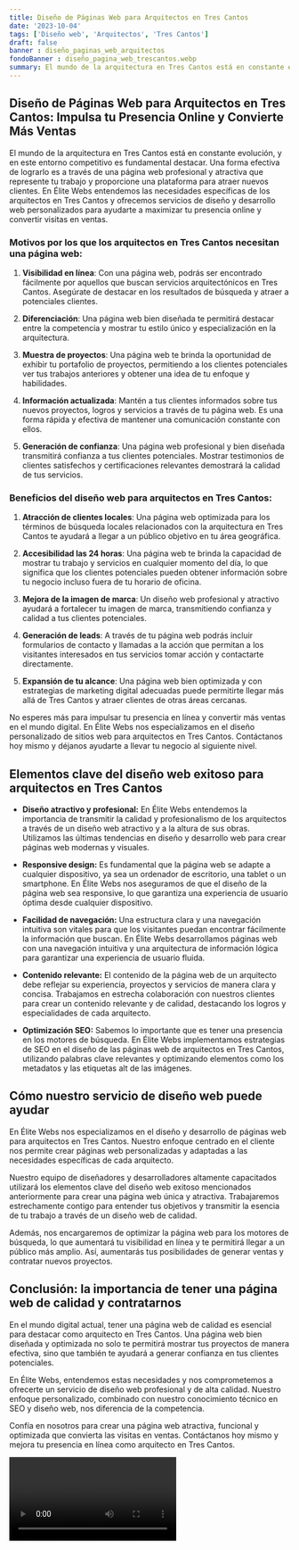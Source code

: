 ```yaml
---
title: Diseño de Páginas Web para Arquitectos en Tres Cantos
date: '2023-10-04'
tags: ['Diseño web', 'Arquitectos', 'Tres Cantos']
draft: false
banner : diseño_paginas_web_arquitectos
fondoBanner : diseño_pagina_web_trescantos.webp
summary: El mundo de la arquitectura en Tres Cantos está en constante evolución, y en este entorno competitivo es fundamental destacar. Una forma efectiva de lograrlo es a través de una página web profesional y atractiva que represente tu trabajo y proporcione una plataforma para atraer nuevos clientes. En Élite Webs entendemos las necesidades específicas de los arquitectos en Tres Cantos y ofrecemos servicios de diseño y desarrollo web personalizados para ayudarte a maximizar tu presencia online y convertir visitas en ventas.
---
```


## Diseño de Páginas Web para Arquitectos en Tres Cantos: Impulsa tu Presencia Online y Convierte Más Ventas

El mundo de la arquitectura en Tres Cantos está en constante evolución, y en este entorno competitivo es fundamental destacar. Una forma efectiva de lograrlo es a través de una página web profesional y atractiva que represente tu trabajo y proporcione una plataforma para atraer nuevos clientes. En Élite Webs entendemos las necesidades específicas de los arquitectos en Tres Cantos y ofrecemos servicios de diseño y desarrollo web personalizados para ayudarte a maximizar tu presencia online y convertir visitas en ventas.

### Motivos por los que los arquitectos en Tres Cantos necesitan una página web:

1. **Visibilidad en línea**: Con una página web, podrás ser encontrado fácilmente por aquellos que buscan servicios arquitectónicos en Tres Cantos. Asegúrate de destacar en los resultados de búsqueda y atraer a potenciales clientes.

2. **Diferenciación**: Una página web bien diseñada te permitirá destacar entre la competencia y mostrar tu estilo único y especialización en la arquitectura.

3. **Muestra de proyectos**: Una página web te brinda la oportunidad de exhibir tu portafolio de proyectos, permitiendo a los clientes potenciales ver tus trabajos anteriores y obtener una idea de tu enfoque y habilidades.

4. **Información actualizada**: Mantén a tus clientes informados sobre tus nuevos proyectos, logros y servicios a través de tu página web. Es una forma rápida y efectiva de mantener una comunicación constante con ellos.

5. **Generación de confianza**: Una página web profesional y bien diseñada transmitirá confianza a tus clientes potenciales. Mostrar testimonios de clientes satisfechos y certificaciones relevantes demostrará la calidad de tus servicios.

### Beneficios del diseño web para arquitectos en Tres Cantos:

1. **Atracción de clientes locales**: Una página web optimizada para los términos de búsqueda locales relacionados con la arquitectura en Tres Cantos te ayudará a llegar a un público objetivo en tu área geográfica.

2. **Accesibilidad las 24 horas**: Una página web te brinda la capacidad de mostrar tu trabajo y servicios en cualquier momento del día, lo que significa que los clientes potenciales pueden obtener información sobre tu negocio incluso fuera de tu horario de oficina.

3. **Mejora de la imagen de marca**: Un diseño web profesional y atractivo ayudará a fortalecer tu imagen de marca, transmitiendo confianza y calidad a tus clientes potenciales.

4. **Generación de leads**: A través de tu página web podrás incluir formularios de contacto y llamadas a la acción que permitan a los visitantes interesados en tus servicios tomar acción y contactarte directamente.

5. **Expansión de tu alcance**: Una página web bien optimizada y con estrategias de marketing digital adecuadas puede permitirte llegar más allá de Tres Cantos y atraer clientes de otras áreas cercanas.

No esperes más para impulsar tu presencia en línea y convertir más ventas en el mundo digital. En Élite Webs nos especializamos en el diseño personalizado de sitios web para arquitectos en Tres Cantos. Contáctanos hoy mismo y déjanos ayudarte a llevar tu negocio al siguiente nivel.

<GifSeo />

<Cta />

## Elementos clave del diseño web exitoso para arquitectos en Tres Cantos

- **Diseño atractivo y profesional:** En Élite Webs entendemos la importancia de transmitir la calidad y profesionalismo de los arquitectos a través de un diseño web atractivo y a la altura de sus obras. Utilizamos las últimas tendencias en diseño y desarrollo web para crear páginas web modernas y visuales.

- **Responsive design:** Es fundamental que la página web se adapte a cualquier dispositivo, ya sea un ordenador de escritorio, una tablet o un smartphone. En Élite Webs nos aseguramos de que el diseño de la página web sea responsive, lo que garantiza una experiencia de usuario óptima desde cualquier dispositivo.

- **Facilidad de navegación:** Una estructura clara y una navegación intuitiva son vitales para que los visitantes puedan encontrar fácilmente la información que buscan. En Élite Webs desarrollamos páginas web con una navegación intuitiva y una arquitectura de información lógica para garantizar una experiencia de usuario fluida.

- **Contenido relevante:** El contenido de la página web de un arquitecto debe reflejar su experiencia, proyectos y servicios de manera clara y concisa. Trabajamos en estrecha colaboración con nuestros clientes para crear un contenido relevante y de calidad, destacando los logros y especialidades de cada arquitecto.

- **Optimización SEO:** Sabemos lo importante que es tener una presencia en los motores de búsqueda. En Élite Webs implementamos estrategias de SEO en el diseño de las páginas web de arquitectos en Tres Cantos, utilizando palabras clave relevantes y optimizando elementos como los metadatos y las etiquetas alt de las imágenes.

## Cómo nuestro servicio de diseño web puede ayudar 

En Élite Webs nos especializamos en el diseño y desarrollo de páginas web para arquitectos en Tres Cantos. Nuestro enfoque centrado en el cliente nos permite crear páginas web personalizadas y adaptadas a las necesidades específicas de cada arquitecto.

Nuestro equipo de diseñadores y desarrolladores altamente capacitados utilizará los elementos clave del diseño web exitoso mencionados anteriormente para crear una página web única y atractiva. Trabajaremos estrechamente contigo para entender tus objetivos y transmitir la esencia de tu trabajo a través de un diseño web de calidad.

Además, nos encargaremos de optimizar la página web para los motores de búsqueda, lo que aumentará tu visibilidad en línea y te permitirá llegar a un público más amplio. Así, aumentarás tus posibilidades de generar ventas y contratar nuevos proyectos.

## Conclusión: la importancia de tener una página web de calidad y contratarnos

En el mundo digital actual, tener una página web de calidad es esencial para destacar como arquitecto en Tres Cantos. Una página web bien diseñada y optimizada no solo te permitirá mostrar tus proyectos de manera efectiva, sino que también te ayudará a generar confianza en tus clientes potenciales.

En Élite Webs, entendemos estas necesidades y nos comprometemos a ofrecerte un servicio de diseño web profesional y de alta calidad. Nuestro enfoque personalizado, combinado con nuestro conocimiento técnico en SEO y diseño web, nos diferencia de la competencia.

Confía en nosotros para crear una página web atractiva, funcional y optimizada que convierta las visitas en ventas. Contáctanos hoy mismo y mejora tu presencia en línea como arquitecto en Tres Cantos.

<Video />

<CtaBot job='Arquitectos' city='Tres Cantos'/>

<Gmaps query='Tres Cantos+españa+maps' />